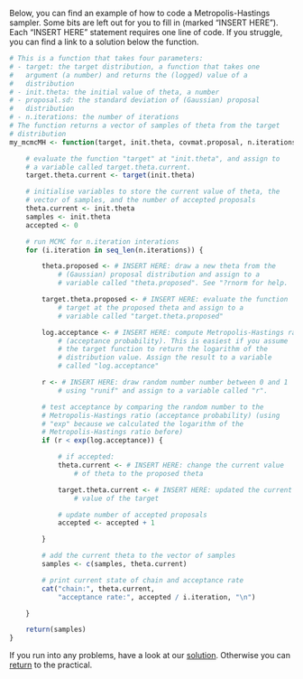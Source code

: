 Below, you can find an example of how to code a Metropolis-Hastings sampler. Some bits are left out for you to fill in (marked "INSERT HERE"). Each "INSERT HERE" statement requires one line of code. If you struggle, you can find a link to a solution below the function.

```r
# This is a function that takes four parameters:
# - target: the target distribution, a function that takes one
#   argument (a number) and returns the (logged) value of a
#   distribution
# - init.theta: the initial value of theta, a number
# - proposal.sd: the standard deviation of (Gaussian) proposal
#   distribution
# - n.iterations: the number of iterations
# The function returns a vector of samples of theta from the target
# distribution
my_mcmcMH <- function(target, init.theta, covmat.proposal, n.iterations) {

    # evaluate the function "target" at "init.theta", and assign to
    # a variable called target.theta.current.
    target.theta.current <- target(init.theta)

    # initialise variables to store the current value of theta, the
    # vector of samples, and the number of accepted proposals
    theta.current <- init.theta
    samples <- init.theta
    accepted <- 0

    # run MCMC for n.iteration interations
    for (i.iteration in seq_len(n.iterations)) {

        theta.proposed <- # INSERT HERE: draw a new theta from the
            # (Gaussian) proposal distribution and assign to a
            # variable called "theta.proposed". See "?rnorm for help.

        target.theta.proposed <- # INSERT HERE: evaluate the function
            # target at the proposed theta and assign to a
            # variable called "target.theta.proposed"

        log.acceptance <- # INSERT HERE: compute Metropolis-Hastings ratio
            # (acceptance probability). This is easiest if you assume
            # the target function to return the logarithm of the
            # distribution value. Assign the result to a variable
            # called "log.acceptance"

        r <- # INSERT HERE: draw random number number between 0 and 1
            # using "runif" and assign to a variable called "r".

        # test acceptance by comparing the random number to the
        # Metropolis-Hastings ratio (acceptance probability) (using
        # "exp" because we calculated the logarithm of the
        # Metropolis-Hastings ratio before)
        if (r < exp(log.acceptance)) {

            # if accepted:
            theta.current <- # INSERT HERE: change the current value
                # of theta to the proposed theta

            target.theta.current <- # INSERT HERE: updated the current
                # value of the target

            # update number of accepted proposals
            accepted <- accepted + 1

        }

        # add the current theta to the vector of samples
        samples <- c(samples, theta.current)

        # print current state of chain and acceptance rate
        cat("chain:", theta.current,
            "acceptance rate:", accepted / i.iteration, "\n")

    }

    return(samples)
}
```

If you run into any problems, have a look at our [solution](mcmc_example_solution.html). Otherwise you can [return](mcmc.html#the-metropolis-hastings-sampler) to the practical.
